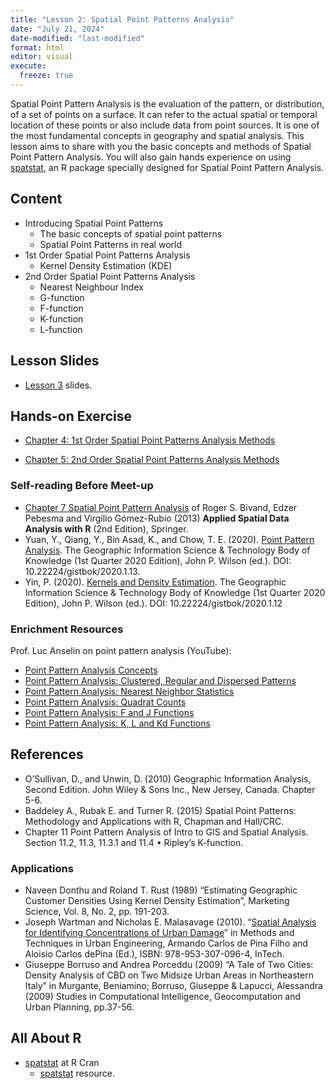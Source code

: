 ```yaml
---
title: "Lesson 2: Spatial Point Patterns Analysis"
date: "July 21, 2024"
date-modified: "last-modified"
format: html
editor: visual
execute: 
  freeze: true
---
```


Spatial Point Pattern Analysis is the evaluation of the pattern, or distribution, of a set of points on a surface. It can refer to the actual spatial or temporal location of these points or also include data from point sources. It is one of the most fundamental concepts in geography and spatial analysis. This lesson aims to share with you the basic concepts and methods of Spatial Point Pattern Analysis. You will also gain hands experience on using [spatstat](https://cran.r-project.org/web/packages/spatstat/index.html), an R package specially designed for Spatial Point Pattern Analysis.

## Content

-   Introducing Spatial Point Patterns
    -   The basic concepts of spatial point patterns
    -   Spatial Point Patterns in real world
-   1st Order Spatial Point Patterns Analysis
    -   Kernel Density Estimation (KDE)
-   2nd Order Spatial Point Patterns Analysis
    -   Nearest Neighbour Index
    -   G-function
    -   F-function
    -   K-function
    -   L-function


## Lesson Slides

-   [Lesson 3](..\lesson\Lesson03\Lesson03-SPPA.html) slides.

## Hands-on Exercise

-   [Chapter 4: 1st Order Spatial Point Patterns Analysis Methods](https://r4gdsa.netlify.app/chap04.html)

-   [Chapter 5: 2nd Order Spatial Point Patterns Analysis Methods](https://r4gdsa.netlify.app/chap05.html)

### Self-reading Before Meet-up

-   [Chapter 7 Spatial Point Pattern Analysis](https://link-springer-com.libproxy.smu.edu.sg/chapter/10.1007/978-1-4614-7618-4_7) of Roger S. Bivand, Edzer Pebesma and Virgilio Gómez-Rubio (2013) **Applied Spatial Data Analysis with R** (2nd Edition), Springer.
-   Yuan, Y., Qiang, Y., Bin Asad, K., and Chow, T. E. (2020). [Point Pattern Analysis](https://gistbok.ucgis.org/bok-topics/point-pattern-analysis). The Geographic Information Science & Technology Body of Knowledge (1st Quarter 2020 Edition), John P. Wilson (ed.). DOI: 10.22224/gistbok/2020.1.13.
-   Yin, P. (2020). [Kernels and Density Estimation](https://gistbok.ucgis.org/bok-topics/kernels-and-density-estimation). The Geographic Information Science & Technology Body of Knowledge (1st Quarter 2020 Edition), John P. Wilson (ed.). DOI: 10.22224/gistbok/2020.1.12

### Enrichment Resources

Prof. Luc Anselin on point pattern analysis (YouTube):

-   [Point Pattern Analysis Concepts](https://www.youtube.com/watch?v=BN94XXT6Io4)
-   [Point Pattern Analysis: Clustered, Regular and Dispersed Patterns](https://www.youtube.com/watch?v=FdcTgcOdAUg)
-   [Point Pattern Analysis: Nearest Neighbor Statistics](•%20Point%20Pattern%20Analysis:%20Nearest%20Neighbor%20Statistics)
-   [Point Pattern Analysis: Quadrat Counts](https://www.youtube.com/watch?v=Ww95WKxUoZk)
-   [Point Pattern Analysis: F and J Functions](https://www.youtube.com/watch?v=uNpbf7Y6WM8)
-   [Point Pattern Analysis: K, L and Kd Functions](https://www.youtube.com/watch?v=oT_jMTkkld8)

## References

-   O'Sullivan, D., and Unwin, D. (2010) Geographic Information Analysis, Second Edition. John Wiley & Sons Inc., New Jersey, Canada. Chapter 5-6.
-   Baddeley A., Rubak E. and Turner R. (2015) Spatial Point Patterns: Methodology and Applications with R, Chapman and Hall/CRC.
-   Chapter 11 Point Pattern Analysis of Intro to GIS and Spatial Analysis. Section 11.2, 11.3, 11.3.1 and 11.4 • Ripley's K-function.

### Applications

-   Naveen Donthu and Roland T. Rust (1989) "Estimating Geographic Customer Densities Using Kernel Density Estimation", Marketing Science, Vol. 8, No. 2, pp. 191-203.
-   Joseph Wartman and Nicholas E. Malasavage (2010). "[Spatial Analysis for Identifying Concentrations of Urban Damage](http://www.intechopen.com/books/methods-and-techniques-in-urban-engineering/spatial-analysis-for-identifying-concentrations-of-urban-damage)" in Methods and Techniques in Urban Engineering, Armando Carlos de Pina Filho and Aloisio Carlos dePina (Ed.), ISBN: 978-953-307-096-4, InTech.
-   Giuseppe Borruso and Andrea Porceddu (2009) "A Tale of Two Cities: Density Analysis of CBD on Two Midsize Urban Areas in Northeastern Italy" in Murgante, Beniamino; Borruso, Giuseppe & Lapucci, Alessandra (2009) Studies in Computational Intelligence, Geocomputation and Urban Planning, pp.37-56.

## All About R

-   [spatstat](https://cran.r-project.org/web/packages/spatstat/index.html) at R Cran
    -   [spatstat](https://spatstat.org/resources.html) resource.

